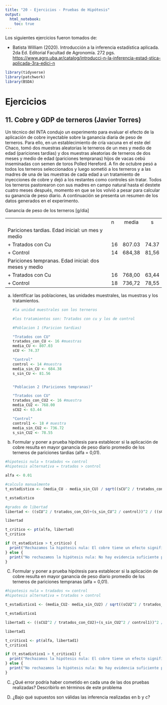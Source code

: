 ```yaml
---
title: "20 - Ejercicios - Pruebas de Hipótesis"
output: 
  html_notebook: 
    toc: true
---
```


Los siguientes ejercicios fueron tomados de:

-   Batista William (2020). Introducción a la inferencia estadística aplicada. 2da Ed. Editorial Facultad de Agronomía. 272 pgs. <https://www.agro.uba.ar/catalog/introducci-n-la-inferencia-estad-stica-aplicada-3ra-edici-n>

```r
library(tidyverse)
library(patchwork)
library(BSDA)
```

# Ejercicios

## 11. Cobre y GDP de terneros (Javier Torres)

Un técnico del INTA condujo un experimento para evaluar el efecto de la aplicación de cobre inyectable sobre la ganancia diaria de peso de terneros. Para ello, en un establecimiento de cría vacuna en el este del Chaco, tomó dos muestras aleatorias le terneros de un mes y medio de edad (pariciones tardías) y dos muestras aleatorias de terneros de dos meses y medio de edad (pariciones tempranas) hijos de vacas cebú inseminadas con semen de toros Polled Hereford. A fin de octubre pesó a todos los terneros seleccionados y luego sometió a los terneros y a las madres de una de las muestras de cada edad a un tratamiento de inyecciones de cobre y dejó a los restantes como controles sin tratar. Todos los terneros pastorearon con sus madres en campo natural hasta el destete cuatro meses después, momento en que se los volvió a pesar para calcular su ganancia de peso diario. A continuación se presenta un resumen de los datos generados en el experimento.

Ganancia de peso de los terneros [g/día]

|                                                       |     |        |       |
|:------------------------------------------------------|:----|:------:|:-----:|
|                                                       | n   | media  |   s   |
| Pariciones tardias. Edad inicial: un mes y medio      |     |        |       |
| \+ Tratados con Cu                                    | 16  | 807.03 | 74.37 |
| \+ Control                                            | 14  | 684,38 | 81,56 |
| Pariciones tempranas. Edad inicial: dos meses y medio |     |        |       |
| \+ Tratados con Cu                                    | 16  | 768,00 | 63,44 |
| \+ Control                                            | 18  | 736,72 | 78,55 |

a.  Identificar las poblaciones, las unidades muestrales, las muestras y los tratamientos.

    ```r
    #la unidad muestrales son los terneros

    #los tratamientos son: Tratados con cu y los de control

    #Poblacion 1 (Paricion tardias)

    "Tratados con CU"
    tratados_con_CU <- 16 #muestras
    media_CU <- 807.03 
    sCU <- 74.37

    "Control"
    control <- 14 #muestra
    media_sin_CU <- 684.38
    s_sin_CU <- 81.56


    "Poblacion 2 (Pariciones tempranas)"

    "Tratados con CU"
    tratados_con_CU2 <- 16 #muestra
    media_CU2 <- 768.00
    sCU2 <- 63.44

    "Control"
    control1 <- 18 # muestra
    media_sin_CU2 <- 736.72
    s_sin_CU2 <- 78.55
    ```

b.  Formular y poner a prueba hipótesis para establecer si la aplicación de cobre resulta en mayor ganancia de peso diario promedio de los terneros de pariciones tardias (alfa = 0,01).

```r
#hipotesis nula = tradados <= control
#hipotesis alternativa = tratados > control

alfa <- 0.01

#calculo manualmente
t_estadistico <- (media_CU - media_sin_CU) / sqrt((sCU^2 / tratados_con_CU) + (s_sin_CU^2 / control))

t_estadistico

#grados de libertad
libertad <- ((sCU^2 / tratados_con_CU)+(s_sin_CU^2 / control))^2 / ((sCU^2 / tratados_con_CU)^2 / (tratados_con_CU -1) + (s_sin_CU^2 / control)^2 / control -1 )

libertad

t_critico <- pt(alfa, libertad)
t_critico

if (t_estadistico > t_critico) {
  print("Rechazamos la hipótesis nula: El cobre tiene un efecto significativo.")
} else {
  print("No rechazamos la hipótesis nula: No hay evidencia suficiente para afirmar que el cobre tiene un efecto significativo.")
}
```

C.  Formular y poner a prueba hipótesis para establecer si la aplicación de cobre resulta en mayor ganancia de peso diario promedio de los terneros de pariciones tempranas (alfa = 0,01).

```r

#hipotesis nula = tradados <= control
#hipotesis alternativa = tratados > control

t_estadistico1 <- (media_CU2- media_sin_CU2) / sqrt((sCU2^2 / tratados_con_CU2) + (s_sin_CU2^2 / control1))

t_estadistico1

libertad1 <- ((sCU2^2 / tratados_con_CU2)+(s_sin_CU2^2 / control1))^2 / ((sCU2^2 / tratados_con_CU2)^2 / (tratados_con_CU2 -1) + (s_sin_CU2^2 / control1)^2 / control1 -1 )

libertad1

t_critico1 <- pt(alfa, libertad1)
t_critico1

if (t_estadistico1 > t_critico1) {
  print("Rechazamos la hipótesis nula: El cobre tiene un efecto significativo.")
} else {
  print("No rechazamos la hipótesis nula: No hay evidencia suficiente para afirmar que el cobre tiene un efecto significativo.")
}
```

C.  ¿Qué error podría haber cometido en cada una de las dos pruebas realizadas? Describirlo en términos de este problema

>

D.  ¿Bajo qué supuestos son válidas las inferencia realizadas en b y c?

>
